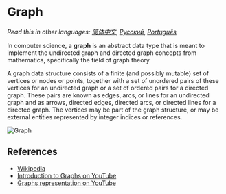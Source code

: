 # Graph

_Read this in other languages:_
[_简体中文_](README.zh-CN),
[_Русский_](README.ru-RU),
[_Português_](README.pt-BR)

In computer science, a **graph** is an abstract data type 
that is meant to implement the undirected graph and 
directed graph concepts from mathematics, specifically
the field of graph theory

A graph data structure consists of a finite (and possibly 
mutable) set of vertices or nodes or points, together 
with a set of unordered pairs of these vertices for an 
undirected graph or a set of ordered pairs for a 
directed graph. These pairs are known as edges, arcs, 
or lines for an undirected graph and as arrows, 
directed edges, directed arcs, or directed lines 
for a directed graph. The vertices may be part of 
the graph structure, or may be external entities 
represented by integer indices or references.

![Graph](https://www.tutorialspoint.com/data_structures_algorithms/images/graph.jpg)

## References

- [Wikipedia](https://en.wikipedia.org/wiki/Graph_(abstract_data_type))
- [Introduction to Graphs on YouTube](https://www.youtube.com/watch?v=gXgEDyodOJU&index=9&list=PLLXdhg_r2hKA7DPDsunoDZ-Z769jWn4R8)
- [Graphs representation on YouTube](https://www.youtube.com/watch?v=k1wraWzqtvQ&index=10&list=PLLXdhg_r2hKA7DPDsunoDZ-Z769jWn4R8)
